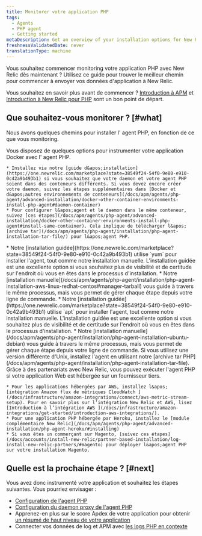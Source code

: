 ```yaml
---
title: Monitorer votre application PHP
tags:
  - Agents
  - PHP agent
  - Getting started
metaDescription: Get an overview of your installation options for New Relic's PHP agent.
freshnessValidatedDate: never
translationType: machine
---
```


Vous souhaitez commencer monitoring votre application PHP avec New Relic dès maintenant ? Utilisez ce guide pour trouver le meilleur chemin pour commencer à envoyer vos données d&apos;application à New Relic.

Vous souhaitez en savoir plus avant de commencer ? [Introduction à APM](/docs/apm/new-relic-apm/getting-started/introduction-apm) et [Introduction à New Relic pour PHP](/docs/apm/agents/php-agent/getting-started/introduction-new-relic-php) sont un bon point de départ.

## Que souhaitez-vous monitorer ? [#what]

Nous avons quelques chemins pour installer l&apos; agent PHP, en fonction de ce que vous monitoring.

<CollapserGroup>
  <Collapser id="docker" title="Application déployée dans un conteneur Docker">
    Vous disposez de quelques options pour instrumenter votre application Docker avec l&apos; agent PHP.

    * Installez via notre [guide d&apos;installation](https://one.newrelic.com/marketplace?state=38549f24-54f0-9e80-e910-0c42a9b493b1) si vous souhaitez que votre daemon et votre agent PHP soient dans des conteneurs différents. Si vous devez encore créer votre daemon, suivez les étapes supplémentaires dans [Docker et d&apos;autres environnements de conteneurs](/docs/apm/agents/php-agent/advanced-installation/docker-other-container-environments-install-php-agent#daemon-container)
    * Pour configurer l&apos;agent et le daemon dans le même conteneur, suivez [ces étapes](/docs/apm/agents/php-agent/advanced-installation/docker-other-container-environments-install-php-agent#install-same-container). Cela implique de télécharger l&apos; [archive tar](/docs/apm/agents/php-agent/installation/php-agent-installation-tar-file/) pour l&apos;agent PHP.
  </Collapser>

  <Collapser id="redhat-centos" title="Application déployée avec RedHat, CentOS ou AWS Linux">
    * Notre [installation guidée](https://one.newrelic.com/marketplace?state=38549f24-54f0-9e80-e910-0c42a9b493b1) utilise `yum` pour installer l&apos;agent, tout comme notre installation manuelle. L&apos;installation guidée est une excellente option si vous souhaitez plus de visibilité et de certitude sur l&apos;endroit où vous en êtes dans le processus d&apos;installation.
    * Notre [installation manuelle](/docs/apm/agents/php-agent/installation/php-agent-installation-aws-linux-redhat-centos#manager-tarball) vous guide à travers le même processus, mais vous permet de gérer chaque étape depuis votre ligne de commande.
  </Collapser>

  <Collapser id="debian-ubuntu" title="Application déployée avec Debian ou Ubuntu">
    * Notre [installation guidée](https://one.newrelic.com/marketplace?state=38549f24-54f0-9e80-e910-0c42a9b493b1) utilise `apt` pour installer l&apos;agent, tout comme notre installation manuelle. L&apos;installation guidée est une excellente option si vous souhaitez plus de visibilité et de certitude sur l&apos;endroit où vous en êtes dans le processus d&apos;installation.
    * Notre [installation manuelle](/docs/apm/agents/php-agent/installation/php-agent-installation-ubuntu-debian) vous guide à travers le même processus, mais vous permet de gérer chaque étape depuis votre ligne de commande.
  </Collapser>

  <Collapser id="tar" title="Application déployée avec d'autres saveurs Unix (en utilisant l'archive tar)">
    Si vous utilisez une version différente d&apos;Unix, installez l&apos;agent en utilisant notre [archive tar PHP](/docs/apm/agents/php-agent/installation/php-agent-installation-tar-file).
  </Collapser>

  <Collapser id="hosting-providers" title="Application hébergée sur AWS, Heroku, Magento ou d'autres fournisseurs d'hébergement">
    Grâce à des partenariats avec New Relic, vous pouvez exécuter l&apos;agent PHP si votre application Web est hébergée sur un fournisseur tiers.

    * Pour les applications hébergées par AWS, installez l&apos; [intégration Amazon flux de métriques CloudWatch ](/docs/infrastructure/amazon-integrations/connect/aws-metric-stream-setup). Pour en savoir plus sur l’intégration New Relic et AWS, lisez [Introduction à l’intégration AWS ](/docs/infrastructure/amazon-integrations/get-started/introduction-aws-integrations/).
    * Pour une application PHP hébergée par Heroku, installez le [module complémentaire New Relic](/docs/apm/agents/php-agent/advanced-installation/php-agent-heroku/#installing)
    * Si vous êtes un commerçant sur Magento, [suivez ces étapes](/docs/accounts/install-new-relic/partner-based-installation/log-install-new-relic-partners/#magento) pour déployer l&apos;agent PHP sur votre installation Magento.
  </Collapser>
</CollapserGroup>

## Quelle est la prochaine étape ? [#next]

Vous avez donc instrumenté votre application et souhaitez les étapes suivantes. Vous pourriez envisager :

* [Configuration de l&apos;agent PHP](/docs/apm/agents/php-agent/configuration/php-agent-configuration/)
* [Configuration du daemon proxy de l&apos;agent PHP](/docs/apm/agents/php-agent/configuration/proxy-daemon-newreliccfg-settings/)
* Apprenez-en plus sur le score Apdex de votre application pour obtenir [un résumé de haut niveau de votre application](/docs/apm/apm-ui-pages/monitoring/apm-summary-page-view-transaction-apdex-usage-data/)
* Connecter vos données de log et APM avec [les logs PHP en contexte](/docs/logs/logs-context/configure-logs-context-php/)